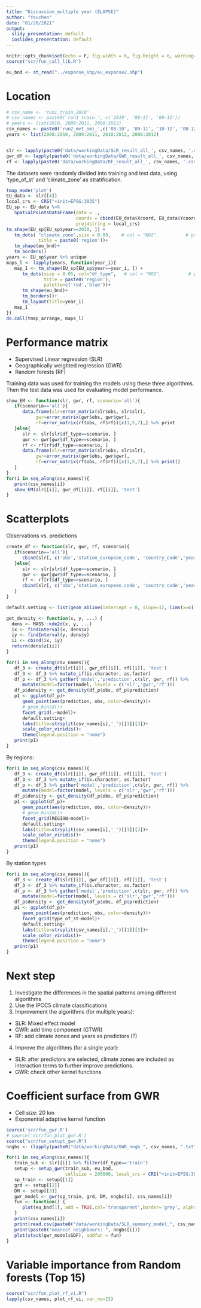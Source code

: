 ```yaml
---
title: "Discussion_multiple year (ELAPSE)"
author: "Youchen"
date: "01/26/2021"
output:
  slidy_presentation: default
  ioslides_presentation: default
---
```


```r
knitr::opts_chunk$set(echo = F, fig.width = 6, fig.height = 6, warning=F)
source("scr/fun_call_lib.R")
```
```r
eu_bnd <- st_read("../expanse_shp/eu_expanse2.shp")

```



# Location

```r
# csv_name <- 'run1_train_2010'
# csv_names <- paste0('run1_train_', c('2010', '09-11', '08-12'))
# years <- list(2010, 2009:2011, 2008:2012)
csv_names <- paste0('run2_met_omi_',c('08-10', '09-11', '10-12', '08-12'))   #2008:2012
years <- list(2008:2010, 2009:2011, 2010:2012, 2008:2012)


slr <- lapply(paste0('data/workingData/SLR_result_all_', csv_names, '.csv'), read.csv)
gwr_df <- lapply(paste0('data/workingData/GWR_result_all_', csv_names, '.csv'), read.csv)
rf <- lapply(paste0('data/workingData/RF_result_all_', csv_names, '.csv'), read.csv)
```

The datasets were randomly divided into training and test data, using 'type_of_st' and 'climate_zone' as stratification.


```r
tmap_mode('plot')
EU_data <- slr[[4]]
local_crs <- CRS("+init=EPSG:3035")
EU_sp <- EU_data %>%    
   SpatialPointsDataFrame(data = ., 
                          coords = cbind(EU_data$Xcoord, EU_data$Ycoord),
                          proj4string = local_crs)
tm_shape(EU_sp[EU_sp$year==2010, ]) +
   tm_dots( "climate_zone",size = 0.09,    # col = "NO2",          # popup.vars for showing values
            title = paste0('region'))+
   tm_shape(eu_bnd)+
   tm_borders()
years <- EU_sp$year %>% unique
maps_l <- lapply(years, function(year_i){
   map_1 <- tm_shape(EU_sp[EU_sp$year==year_i, ]) +
      tm_dots(size = 0.05, col="df_type",   # col = "NO2",          # popup.vars for showing values
              title = paste0('region'),
              palette=c('red','blue'))+
      tm_shape(eu_bnd)+
      tm_borders()+
      tm_layout(title=year_i)
   map_1
})
do.call(tmap_arrange, maps_l)
```



# Performance matrix
* Supervised Linear regression (SLR)
* Geographically weighted regression (GWR)
* Random forests (RF)

Training data was used for training the models using these three algorithms. Then the test data was used for evaluating model performance. 

```r
show_EM <- function(slr, gwr, rf, scenario='all'){
   if(scenario=='all'){
      data.frame(slr=error_matrix(slr$obs, slr$slr),
           gwr=error_matrix(gwr$obs, gwr$gwr),
           rf=error_matrix(rf$obs, rf$rf))[c(1,5,7),] %>% print
   }else{
      slr <- slr[slr$df_type==scenario, ]
      gwr <- gwr[gwr$df_type==scenario, ]
      rf <- rf[rf$df_type==scenario, ]
      data.frame(slr=error_matrix(slr$obs, slr$slr),
           gwr=error_matrix(gwr$obs, gwr$gwr),
           rf=error_matrix(rf$obs, rf$rf))[c(1,5,7),] %>% print()
   }
}
for(i in seq_along(csv_names)){
   print(csv_names[i])
   show_EM(slr[[i]], gwr_df[[i]], rf[[i]], 'test')
}

```

# Scatterplots

Observations vs. predictions

```r
create_df <- function(slr, gwr, rf, scenario){
   if(scenario=='all'){
      cbind(slr[, c('obs','station_european_code', 'country_code','year','type_of_st','REGION')], data.frame(slr=slr$slr, gwr=gwr$gwr, rf=rf$rf))
   }else{
      slr <- slr[slr$df_type==scenario, ]
      gwr <- gwr[gwr$df_type==scenario, ]
      rf <- rf[rf$df_type==scenario, ]
      cbind(slr[, c('obs','station_european_code', 'country_code','year','type_of_st','REGION')], data.frame(slr=slr$slr, gwr=gwr$gwr, rf=rf$rf))
   }
}
```

```r
default.setting <- list(geom_abline(intercept = 0, slope=1), lims(x=c(-10,120), y=c(-10,120)))

```

```r
get_density <- function(x, y, ...) {
  dens <- MASS::kde2d(x, y, ...)
  ix <- findInterval(x, dens$x)
  iy <- findInterval(y, dens$y)
  ii <- cbind(ix, iy)
  return(dens$z[ii])
}
```


```r
for(i in seq_along(csv_names)){
   df_3 <- create_df(slr[[i]], gwr_df[[i]], rf[[i]], 'test')
   df_3 <- df_3 %>% mutate_if(is.character, as.factor)
   df_p <- df_3 %>% gather('model','prediction',c(slr, gwr, rf)) %>% 
      mutate(model=factor(model, levels = c('slr','gwr','rf')))
   df_p$density <- get_density(df_p$obs, df_p$prediction)
   p1 <- ggplot(df_p)+
      geom_point(aes(prediction, obs, color=density))+
      # geom_bin2d()+
      facet_grid(.~model)+
      default.setting+
      labs(title=strsplit(csv_names[i],'_')[[1]][3])+
      scale_color_viridis()+
      theme(legend.position = "none")
   print(p1)
}
```

By regions:

```r
for(i in seq_along(csv_names)){
   df_3 <- create_df(slr[[i]], gwr_df[[i]], rf[[i]], 'test')
   df_3 <- df_3 %>% mutate_if(is.character, as.factor)
   df_p <- df_3 %>% gather('model','prediction',c(slr, gwr, rf)) %>% 
      mutate(model=factor(model, levels = c('slr','gwr','rf')))
   df_p$density <- get_density(df_p$obs, df_p$prediction)
   p1 <- ggplot(df_p)+
      geom_point(aes(prediction, obs, color=density))+
      # geom_bin2d()+
      facet_grid(REGION~model)+
      default.setting+
      labs(title=strsplit(csv_names[i],'_')[[1]][3])+
      scale_color_viridis()+
      theme(legend.position = "none")
   print(p1)
}
```

By station types

```r
for(i in seq_along(csv_names)){
   df_3 <- create_df(slr[[i]], gwr_df[[i]], rf[[i]], 'test')
   df_3 <- df_3 %>% mutate_if(is.character, as.factor)
   df_p <- df_3 %>% gather('model','prediction',c(slr, gwr, rf)) %>% 
      mutate(model=factor(model, levels = c('slr','gwr','rf')))
   df_p$density <- get_density(df_p$obs, df_p$prediction)
   p1 <- ggplot(df_p)+
      geom_point(aes(prediction, obs, color=density))+
      facet_grid(type_of_st~model)+
      default.setting+
      labs(title=strsplit(csv_names[i],'_')[[1]][3])+
      scale_color_viridis()+
      theme(legend.position = "none")
   print(p1)
}
```

# Next step
1. Investigate the differences in the spatial patterns among different algorithms
2. Use the IPCC5 climate classifications
3. Improvement the algorithms (for multiple years):

* SLR: Mixed effect model
* GWR: add time component (GTWR)
* RF: add climate zones and years as predictors (?)

4. Improve the algorithms (for a single year):

* SLR: after predictors are selected, climate zones are included as interaction terms to further improve predictions.
* GWR: check other kernel functions 


# Coefficient surface from GWR

* Cell size: 20 km
* Exponential adaptive kernel function

```r
source('scr/fun_gwr.R')
# source('scr/fun_plot_gwr.R')
source("scr/fun_setupt_gwr.R")
nngbs <- (lapply(paste0("data/workingData/GWR_nngb_", csv_names, ".txt"), read.table) %>% Reduce(rbind,.))[,1]

for(i in seq_along(csv_names)){
   train_sub <- slr[[i]] %>% filter(df_type=='train')
   setup <- setup_gwr(train_sub, eu_bnd, 
                      cellsize = 200000, local_crs = CRS("+init=EPSG:3035"))
   sp_train <- setup[[1]]
   grd <- setup[[2]]
   DM <- setup[[3]]
   gwr_model <- gwr(sp_train, grd, DM, nngbs[i], csv_names[i])
   fun <- function() {
      plot(eu_bnd[1], add = TRUE,col='transparent',border='grey', alpha=0.05)
   }
   print(csv_names[i])
   print(read.csv(paste0("data/workingData/SLR_summary_model_", csv_names[i], '.csv'))[,c(1:2,7)])
   print(paste0("nearest neighbours: ", nngbs[i]))
   plot(stack(gwr_model$SDF), addfun = fun)
}
```

# Variable importance from Random forests (Top 15)

```r
source("scr/fun_plot_rf_vi.R")
lapply(csv_names, plot_rf_vi, var_no=15)
```


